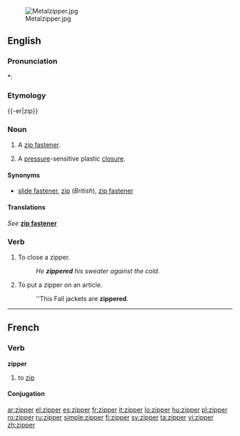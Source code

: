 [[File:Metalzipper.jpg|thumb|right]]

==English==

===Pronunciation===
*: {{rhymes|ɪpə(r)}}

===Etymology===
{{-er|zip}}

===Noun===
{{wikipedia}}
{{en-noun}}

# {{context|chiefly|US}} A [[zip fastener]].
# A [[pressure]]-sensitive plastic [[closure]].

====Synonyms====
* [[slide fastener]], [[zip]] (''British''), [[zip fastener]]

====Translations====
''See'' '''[[zip fastener]]'''

===Verb===
{{en-verb}}

# To close a zipper.
#: ''He '''zippered''' his sweater against the cold''.
# To put a zipper on an article.
#: ''This Fall jackets are '''zippered'''.

----

==French==

===Verb===
'''zipper'''

# to [[zip]]

====Conjugation====
{{fr-conj-er|zipp|avoir}}

[[ar:zipper]]
[[el:zipper]]
[[es:zipper]]
[[fr:zipper]]
[[it:zipper]]
[[lo:zipper]]
[[hu:zipper]]
[[pl:zipper]]
[[ro:zipper]]
[[ru:zipper]]
[[simple:zipper]]
[[fi:zipper]]
[[sv:zipper]]
[[ta:zipper]]
[[vi:zipper]]
[[zh:zipper]]